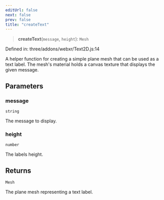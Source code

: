 ```yaml
---
editUrl: false
next: false
prev: false
title: "createText"
---
```


> **createText**(`message`, `height`): `Mesh`

Defined in: three/addons/webxr/Text2D.js:14

A helper function for creating a simple plane mesh
that can be used as a text label. The mesh's material
holds a canvas texture that displays the given message.

## Parameters

### message

`string`

The message to display.

### height

`number`

The labels height.

## Returns

`Mesh`

The plane mesh representing a text label.
